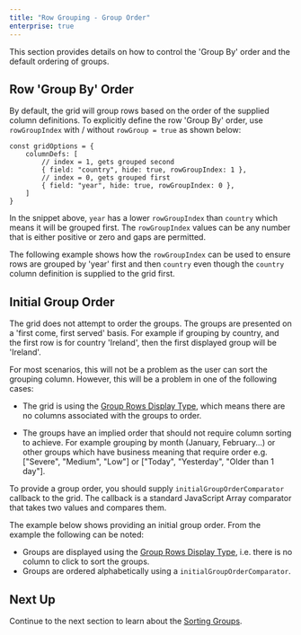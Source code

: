 ```yaml
---
title: "Row Grouping - Group Order"
enterprise: true
---
```


This section provides details on how to control the 'Group By' order and the default ordering of groups.

## Row 'Group By' Order

By default, the grid will group rows based on the order of the supplied column definitions. To explicitly define the
row 'Group By' order, use `rowGroupIndex` with / without `rowGroup = true` as shown below:

```
const gridOptions = {
    columnDefs: [
        // index = 1, gets grouped second
        { field: "country", hide: true, rowGroupIndex: 1 },
        // index = 0, gets grouped first
        { field: "year", hide: true, rowGroupIndex: 0 },
    ]
}
```

In the snippet above, `year` has a lower `rowGroupIndex` than `country` which means it will be grouped first. The
`rowGroupIndex` values can be any number that is either positive or zero and gaps are permitted. 

The following example shows how the `rowGroupIndex` can be used to ensure rows are grouped by 'year' first and then
`country` even though the `country` column definition is supplied to the grid first.

<GridExampleRunner title='Row Group Order' name='row-group-order' type='generated' options='{ "enterprise": true, "exampleHeight": 500, "modules": ["clientside", "rowgrouping"] }'></GridExampleRunner>

## Initial Group Order

The grid does not attempt to order the groups. The groups are presented on a 'first come, first served' basis. For example
if grouping by country, and the first row is for country 'Ireland', then the first displayed group will be 'Ireland'.

For most scenarios, this will not be a problem as the user can sort the grouping column. However, this will be a problem
in one of the following cases:

- The grid is using the [Group Rows Display Type](/grouping-group-rows), which means there are no columns associated with
  the groups to order.

- The groups have an implied order that should not require column sorting to achieve. For example grouping by month 
  (January, February...) or other groups which have business meaning that require order e.g. ["Severe", "Medium", "Low"]
  or ["Today", "Yesterday", "Older than 1 day"].

To provide a group order, you should supply `initialGroupOrderComparator` callback to the grid. The callback is a standard
JavaScript Array comparator that takes two values and compares them.

The example below shows providing an initial group order. From the example the following can be noted:

- Groups are displayed using the [Group Rows Display Type](/grouping-group-rows), i.e. there is no column to click to sort the groups.
- Groups are ordered alphabetically using a `initialGroupOrderComparator`.

<GridExampleRunner title='Initial Group Order' name='default-group-order' type='generated' options='{ "enterprise": true, "exampleHeight": 515, "modules": ["clientside", "rowgrouping"] }'></GridExampleRunner>

## Next Up

Continue to the next section to learn about the [Sorting Groups](/grouping-sorting/).